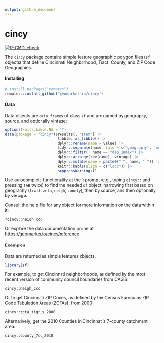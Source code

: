 ```yaml
---
output: github_document
---
```


<!-- README.md is generated from README.Rmd. Please edit that file -->

# cincy

<!-- badges: start -->
[![R-CMD-check](https://github.com/geomarker-io/cincy/actions/workflows/R-CMD-check.yaml/badge.svg)](https://github.com/geomarker-io/cincy/actions/workflows/R-CMD-check.yaml)
<!-- badges: end -->

The `cincy` package contains simple feature geographic polygon files (`sf` objects) that define Cincinnati Neighborhood, Tract, County, and ZIP Code Geographies.

#### Installing

```r
# install.packages("remotes")
remotes::install_github("geomarker-io/cincy")
```

#### Data

Data objects are `data.frame`s of class `sf` and are named by geography, source, and optionally vintage:

```r
options(knitr.kable.NA = "")
data(package = "cincy")$results[, "Item"] |>
                        tibble::as_tibble() |>
                        dplyr::rename(name = value) |>
                        tidyr::separate(name, into = c("geography", "source", "vintage"), remove = FALSE) |>
                        dplyr::filter(! name == "dep_index") |>
                        dplyr::arrange(rev(name), vintage) |>
                        dplyr::mutate(name = paste0("`", name, "`")) |>
                        knitr::kable(align = c("lccc")) |>
                        suppressWarnings()
```

Use autocomplete functionality at the `R` prompt (e.g., typing `cincy::` and pressing `TAB` twice) to find the needed `sf` object, narrowing first based on geography (`tract`, `zcta`, `neigh`, `county`), then by source, and then optionally by vintage.

Consult the help file for any object for more information on the data within it:

```r
?cincy::neigh_ccc
```

Or explore the data documentation online at [https://geomarker.io/cincy/reference](https://geomarker.io/cincy/reference)

#### Examples

Data are returned as simple features objects.

```r
library(sf)
```

For example, to get Cincinnati neighborhoods, as defined by the most recent version of community council boundaries from CAGIS:

```r
cincy::neigh_ccc
```

Or to get Cincinnati ZIP Codes, as defined by the Census Bureau as ZIP Code Tabulation Areas (ZCTAs), from 2000:

```r
cincy::zcta_tigris_2000
```

Alternatively, get the 2010 Counties in Cincinnati's 7-county catchment area:

```r
cincy::county_7cc_2010
```



